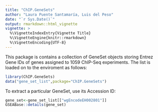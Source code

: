 ```yaml
---
title: "ChIP.GeneSets"
author: "Laura Puente Santamaría, Luis del Peso"
date: "`r Sys.Date()`"
output: rmarkdown::html_vignette
vignette: >
  %\VignetteIndexEntry{Vignette Title}
  %\VignetteEngine{knitr::rmarkdown}
  %\VignetteEncoding{UTF-8}
---
```


This package is contains a collection of GeneSet objects storing Entrez Gene IDs of genes assigned to 1059 ChIP-Seq experiments.
The list is loaded on to the enviroment as follows:
```r
library(ChIP.GeneSets)
data("gene_set_list",package="ChIP.GeneSets")
```

To extract a particular GeneSet, use its Accession ID:

```r
gene_set<-gene_set_list[["wgEncodeEH002801"]]
GSEABase::details(gene_set)
```
